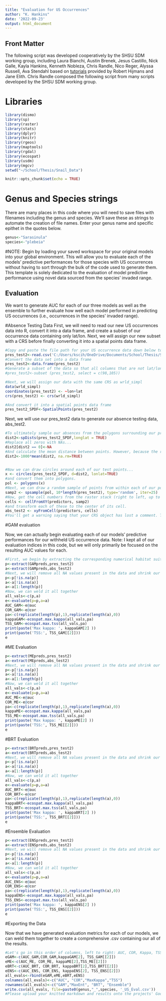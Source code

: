 ---
title: "Evaluation for US Occurrences"
author: "K. Hankins"
date: '2022-09-23'
output: html_document
---

## Front Matter
The following script was developed cooperatively by the SHSU SDM working group, including Laura	Bianchi, Austin	Brenek, Jesus	Castillo, Nick 	Galle, Kayla	Hankins, Kenneth	Nobleza, Chris	Randle, Nico	Reger, Alyssa	Russell, Ava	Stendahl based on [tutorials](https://rspatial.org/) provided by Robert Hijmans and Jane Elith. Chris Randle composed the following script from many scripts developed by the SHSU SDM working group.

# Libraries
```{r Load-libraries}
library(dismo)
library(sp)
library(raster)
library(stats)
library(dplyr)
library(knitr)
library(rgeos)
library(maptools)
library(rgdal)
library(ecospat)
library(usdm)
library(mgcv)
setwd("~/School/Thesis/Snail_Data")
```


```{r setup, include=FALSE}
knitr::opts_chunk$set(echo = TRUE)
```


# Genus and Species strings
There are many places in this code where you will need to save files with filenames including the genus and species. We'll save these as strings to automate the creation of file names. Enter your genus name and specific epithet in the quotes below.
```{r}
genus<-"Sarasinula"
species<-"plebeia"
```


#NOTE: Begin by loading your saved workspace for your original models into your global environment. This will allow you to evaluate each of the models' predictive performances for those species with US occurrences without having to sort through the bulk of the code used to generate them. This template is solely dedicated to the evaluation of model predictive performance using novel data sourced from the species' invaded range.


## Evaluation
We want to generate AUC for each of our three models as well as the ensemble to further evaluate how well each model performed in predicting US occurrences (i.e., occurrences in the species' invaded range).  

#Absence Testing Data
First, we will need to read our new US occurrences data into R, convert it into a data frame, and create a subset of our occurrence data containing only lat/lon. Next, we will assign our new subset with a CRS before finally converting it into a spatial points data frame.

```{r}
#Copy and paste the file path for your US occurrence data down below to read it into R
pres_test2<-read.csv('C:/Users/kscih/OneDrive/Documents/School/Thesis/Snail_Data/Sarasinula_plebeia_US_Occurrences.csv')
#Convert the data set into a data frame
pres_test2<-data.frame(pres_test2)
#Generate a subset of the data so that all columns that are not lat/lon are removed from the data set. The column numbers for lat/lon may vary slightly between species data sets. If subsetting the data as written results in two columns that are not lat/lon, change the column numbers for each accordingly. To determine the correct column number, open your data frame and locate the columns for lat/lon individually. Then, hover your cursor over each column's header, and wait for a small window to appear containing the appropriate column number.
#pres_test2<-subset (pres_test2, select = c(98,105))

#Next, we will assign our data with the same CRS as wrld_simpl
data(wrld_simpl)
coordinates(pres_test2) <- ~lon+lat
crs(pres_test2) <- crs(wrld_simpl)

#And convert it into a spatial points data frame
pres_test2_SPDF<-SpatialPoints(pres_test2)
```


Next, we will use our pres_test2 data to generate our absence testing data, abs_test2. 
```{r}
#To ultimately sample our absences from the polygons surrounding our pres_test2 data, we must first re-calculate the mean distance between each of our US occurrence points.
dist2<-spDists(pres_test2_SPDF,longlat = TRUE)
#Replace all zeros with NAs...
dist2[dist2 == 0]<-NA
#And calculate the mean distance between points. However, because the resulting quantity will be calculated in kilometers, we must multiply this function by a factor of 1000 to convert this quantity into meters.
dist2<-1000*mean(dist2, na.rm=TRUE)


#Now we can draw circles around each of our test points...
x <- circles(pres_test2_SPDF, d=dist2, lonlat=TRUE)
#and convert them into polygons.
pol <- polygons(x)
#Next, we can draw a random sample of points from within each of our polygons. The number with which you multiply the length of your testing data (number of occurrence points) depends on how many absences remain once NAs are removed in the following chunks. If you are left with fewer absences than you are presences, come back to this line and increase the factor with which you multiply length(pres_test2) as necessary to give you 1:1 ratio of presences to absences. 
samp2 <- spsample(pol, 10*length(pres_test2), type='random', iter=25)
#Now, get the cell numbers from the raster stack (right to left, up to down)...
cells <- cellFromXY(predictors, samp2)
#and transform each of these to the center of its cell.
abs_test2 <- xyFromCell(predictors, cells)
#You'll get a warning saying that your CRS object has lost a comment. This is unimportant and can be ignored.
```


#GAM evaluation

Now, we can actually begin evaluating each of our models' predictive performances for our withheld US occurrence data. Note: I kept all of our evaluation indices in this code, but we will only primarily be focused on the resulting AUC values for each.
```{r}
#First, we begin by extracting the corresponding numerical habitat suitability predictions for both of our presence and absence testing data.
p<-extract(GAMpreds,pres_test2)
a<-extract(GAMpreds,abs_test2)
#Next, we will remove all NA values present in the data and shrink our number of absences,a, to match that of our presences, p. If n presences does not equal n absences, return to line 88 and increase the factor by which you multiply length(pres_test2) until you have enough absences to match your quantity of presences.
p<-p[!is.na(p)]
a<-a[!is.na(a)]
a<-a[1:length(p)]
#Now, we can weld it all together
all_vals<-c(p,a)
e<-evaluate(p=p,a=a)
AUC_GAM<-e@auc
COR_GAM<-e@cor
pa<-c(replicate(length(p),1),replicate(length(a),0))
kappaGAM<-ecospat.max.kappa(all_vals,pa)
TSS_GAM<-ecospat.max.tss(all_vals,pa)
print(paste('Max kappa: ', kappaGAM[2] ))
print(paste('TSS:', TSS_GAM[[2]]))
e
```


#ME Evaluation

```{r}
p<-extract(MEpreds,pres_test2)
a<-extract(MEpreds,abs_test2)
#Next, we will remove all NA values present in the data and shrink our number of absences,a, to match that of our presences, p. If n presences does not equal n absences, return to line 88 and increase the factor by which you multiply length(pres_test2) until you have enough absences to match your quantity of presences.
p<-p[!is.na(p)]
a<-a[!is.na(a)]
a<-a[1:length(p)]
#Now, we can weld it all together
all_vals<-c(p,a)
e<-evaluate(p=p,a=a)
AUC_ME<-e@auc
COR_ME<-e@cor
pa<-c(replicate(length(p),1),replicate(length(a),0))
kappaME<-ecospat.max.kappa(all_vals,pa)
TSS_ME<-ecospat.max.tss(all_vals,pa)
print(paste('Max kappa: ', kappaME[2] ))
print(paste('TSS:', TSS_ME[[2]]))
e
```


#BRT Evaluation

```{r}
p<-extract(BRTpreds,pres_test2)
a<-extract(BRTpreds,abs_test2)
#Next, we will remove all NA values present in the data and shrink our number of absences,a, to match that of our presences, p. If n presences does not equal n absences, return to line 88 and increase the factor by which you multiply length(pres_test2) until you have enough absences to match your quantity of presences.
p<-p[!is.na(p)]
a<-a[!is.na(a)]
a<-a[1:length(p)]
#Now, we can weld it all together
all_vals<-c(p,a)
e<-evaluate(p=p,a=a)
AUC_BRT<-e@auc
COR_BRT<-e@cor
pa<-c(replicate(length(p),1),replicate(length(a),0))
kappaBRT<-ecospat.max.kappa(all_vals,pa)
TSS_BRT<-ecospat.max.tss(all_vals,pa)
print(paste('Max kappa: ', kappaBRT[2] ))
print(paste('TSS:', TSS_BRT[[2]]))
e
```


#Ensemble Evaluation

```{r}
p<-extract(ENSpreds,pres_test2)
a<-extract(ENSpreds,abs_test2)
#Next, we will remove all NA values present in the data and shrink our number of absences,a, to match that of our presences, p. If n presences does not equal n absences, return to line 88 and increase the factor by which you multiply length(pres_test2) until you have enough absences to match your quantity of presences.
p<-p[!is.na(p)]
a<-a[!is.na(a)]
a<-a[1:length(p)]
#Now, we can weld it all together
all_vals<-c(p,a)
e<-evaluate(p=p,a=a)
AUC_ENS<-e@auc
COR_ENS<-e@cor
pa<-c(replicate(length(p),1),replicate(length(a),0))
kappaENS<-ecospat.max.kappa(all_vals,pa)
TSS_ENS<-ecospat.max.tss(all_vals,pa)
print(paste('Max kappa: ', kappaENS[2] ))
print(paste('TSS:', TSS_ENS[[2]]))
e
```


#Exporting the Data

Now that we have generated evaluation metrics for each of our models, we can weld them together to create a comprehensive .csv containing our all of the results.
```{r}
#Let's go in this order of columns, left to right: AUC, COR, Kappa, TSS
eGAM<-c(AUC_GAM,COR_GAM,kappaGAM[2], TSS_GAM[[2]])
eME<-c(AUC_ME, COR_ME, kappaME[2],TSS_ME[[2]])
eBRT<-c(AUC_BRT, COR_BRT, kappaBRT[2],TSS_BRT[[2]])
eENS<-c(AUC_ENS, COR_ENS, kappaENS[2], TSS_ENS[[2]])
all_evals<-rbind(eGAM,eME,eBRT,eENS)
colnames(all_evals)<-c("AUC", "COR","MaxKappa","TSS")
rownames(all_evals)<-c("GAM","MaxEnt", "BRT", "Ensemble")
write.csv(all_evals, file=paste0(genus,"_",species, '_US_Eval.csv'))
#Please upload your knitted markdown and results onto the projects' Google Drive.
```








